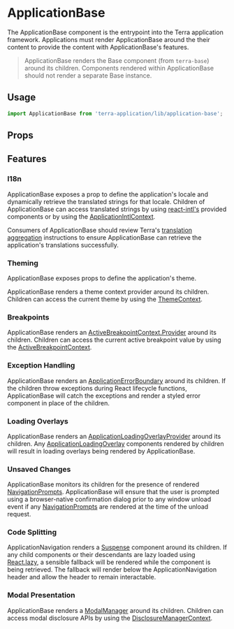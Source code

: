 
# ApplicationBase

The ApplicationBase component is the entrypoint into the Terra application framework. Applications must render ApplicationBase around the their content to provide the content with ApplicationBase's features.

> ApplicationBase renders the Base component (from `terra-base`) around its children. Components rendered within ApplicationBase should not render a separate Base instance.

## Usage

```jsx
import ApplicationBase from 'terra-application/lib/application-base';
```

## Props

<PropsTable />

## Features

### I18n

ApplicationBase exposes a prop to define the application's locale and dynamically retrieve the translated strings for that locale. Children of ApplicationBase can access translated strings by using [react-intl's](https://github.com/formatjs/react-intl) provided components or by using the [ApplicationIntlContext](/application/terra-application/application/contexts/application-intl-context).

Consumers of ApplicationBase should review Terra's [translation aggregation](https://engineering.cerner.com/terra-ui/getting-started/terra-ui/internationalization/aggregate-translations) instructions to ensure ApplicationBase can retrieve the application's translations successfully.

### Theming

ApplicationBase exposes props to define the application's theme.

ApplicationBase renders a theme context provider around its children. Children can access the current theme by using the [ThemeContext](/application/terra-application/application/contexts/theme-context).

<!-- Consumers of ApplicationBase should review Terra's [theme aggregation](https://github.com/cerner/terra-toolkit-boneyard/blob/master/scripts/aggregate-themes/README.md) instructions to ensure the all theme properties are loaded appropriately. -->

### Breakpoints

ApplicationBase renders an [ActiveBreakpointContext.Provider](/application/terra-application/application/contexts/active-breakpoint-context) around its children. Children can access the current active breakpoint value by using the [ActiveBreakpointContext](/application/terra-application/application/contexts/active-breakpoint-context).

### Exception Handling

ApplicationBase renders an [ApplicationErrorBoundary](/application/terra-application/application/application/application-error-boundary) around its children. If the children throw exceptions during React lifecycle functions, ApplicationBase will catch the exceptions and render a styled error component in place of the children.

### Loading Overlays

ApplicationBase renders an [ApplicationLoadingOverlayProvider](/application/terra-application/application/application/application-loading-overlay) around its children. Any [ApplicationLoadingOverlay](/application/terra-application/application/application/application-loading-overlay) components rendered by children will result in loading overlays being rendered by ApplicationBase.

### Unsaved Changes

ApplicationBase monitors its children for the presence of rendered [NavigationPrompts](/application/terra-application/application/application/navigation-prompt). ApplicationBase will ensure that the user is prompted using a browser-native confirmation dialog prior to any window unload event if any [NavigationPrompts](/application/terra-application/application/application/navigation-prompt) are rendered at the time of the unload request.

### Code Splitting

ApplicationNavigation renders a [Suspense](https://reactjs.org/docs/code-splitting.html#reactlazy) component around its children. If any child components or their descendants are lazy loaded using [React.lazy](https://reactjs.org/docs/code-splitting.html#reactlazy), a sensible fallback will be rendered while the component is being retrieved. The fallback will render below the ApplicationNavigation header and allow the header to remain interactable.

### Modal Presentation

ApplicationBase renders a [ModalManager](/application/terra-application/application/application/modal-manager) around its children. Children can access modal disclosure APIs by using the [DisclosureManagerContext](/application/terra-application/application/contexts/disclosure-manager-context).